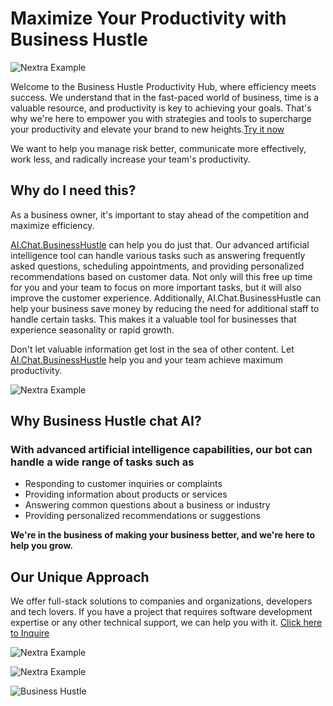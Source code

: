 
# Maximize Your Productivity with Business Hustle

<Bleed>![Nextra Example](../public/business-hustle-website-artwork.gif)</Bleed>

Welcome to the Business Hustle Productivity Hub, where efficiency meets success. We understand that in the fast-paced world of business, time is a valuable resource, and productivity is key to achieving your goals. That's why we're here to empower you with strategies and tools to supercharge your productivity and elevate your brand to new heights.[Try it now](https://app.businesshustle.co.za/dashboard.php)

We want to help you manage risk better, communicate more effectively, work less, and radically increase your team's productivity. 

## Why do I need this?
As a business owner, it's important to stay ahead of the competition and maximize efficiency.

[AI.Chat.BusinessHustle](https://chat-businesshustle.vercel.app/) can help you do just that. Our advanced artificial intelligence tool can handle various tasks such as answering frequently asked questions, scheduling appointments, and providing personalized recommendations based on customer data. Not only will this free up time for you and your team to focus on more important tasks, but it will also improve the customer experience. Additionally, AI.Chat.BusinessHustle can help your business save money by reducing the need for additional staff to handle certain tasks. This makes it a valuable tool for businesses that experience seasonality or rapid growth. 

Don't let valuable information get lost in the sea of other content. Let [AI.Chat.BusinessHustle](https://chat-businesshustle.vercel.app/) help you and your team achieve maximum productivity.

<Bleed>![Nextra Example](../public/feature2.png)</Bleed>

## Why Business Hustle chat AI? 

### With advanced artificial intelligence capabilities, our bot can handle a wide range of tasks such as

- Responding to customer inquiries or complaints
- Providing information about products or services
- Answering common questions about a business or industry
- Providing personalized recommendations or suggestions

<Bleed>
  <div style={{ border: '1px solid #888', padding: '4rem 2.5rem', textAlign: 'center' }}>
    
**We're in the business of making your business better, and we're here to help you grow.**

  </div>
</Bleed>

## Our Unique Approach 

We offer full-stack solutions to companies and organizations, developers and tech lovers. If you have a project that requires software development expertise or any other technical support, we can help you with it. [Click here to Inquire](https://bit.ly/business-hustle) 


<Bleed>![Nextra Example](../public/fs.png)</Bleed>

<Bleed>![Nextra Example](../public/neuro.gif)</Bleed>

![Business Hustle](https://img.shields.io/badge/Business-Hustle-blue)

